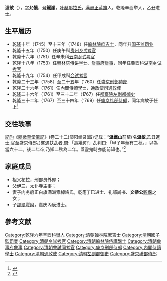 '''溫敏'''（{{bd|1707年| |1769年}}），[[字|字]]'''允懷'''，[[号|号]]'''鐵崖'''，[[叶赫那拉氏|叶赫那拉氏]]，[[满洲正蓝旗|满洲正蓝旗]]人。乾隆辛酉举人，乙丑进士。

==生平履历==
*乾隆十年（1745）至十三年（1748）任[[翰林院庶吉士|翰林院庶吉士]]，同年升[[国子监|国子监]][[司业|司业]]
*乾隆十五年（1750）任庚午科[[贵州|贵州]][[乡试|乡试]][[考官|考官]]
*乾隆十六年（1751）任辛未科[[云南|云南]][[乡试|乡试]][[考官|考官]]
*乾隆十八年（1753）任[[翰林院侍讲学士|翰林院侍讲学士]]、[[詹事府|詹事府]][[詹事|詹事]]，同年任癸酉科[[湖南|湖南]][[乡试|乡试]][[考官|考官]]
*乾隆十九年（1754）任甲戌科[[会试|会试]][[考官|考官]]
*乾隆二十三年（1758）至二十五年（1760）任[[盛京刑部侍郎|盛京刑部侍郎]]
*乾隆二十六年（1761）任[[內閣侍讀學士|內閣侍讀學士]]，[[通政使司|通政使司]][[通政使|通政使]]
*乾隆二十六年（1761）至三十二年（1767）任[[都察院|都察院]][[左副都御史|左副都御史]]
*乾隆三十二年（1767）至三十四年（1769）任[[盛京礼部侍郎|盛京礼部侍郎]]，同年病故于任上<ref>{{cite web |title=溫敏 |url=http://archive.ihp.sinica.edu.tw/ttscgi/ttsquerynew?0:0:mctauac:%286163%29@NO |website=台湾中央研究院历史研究所}}</ref>

==交往轶事==
[[紀昀|紀昀]]《[[閱微草堂筆記|閱微草堂筆記]]》(卷二十二)漆阳续录(四)记载：“'''溫鐵山'''前輩(名'''溫敏''',乙丑進士,官至盛京侍郎。)嘗遇扶乩者,問:「壽幾何?」乩判曰:「甲子年華有二秋。」以為當六十二。後二年卒,乃知二秋為二年。蓋靈鬼時亦能前知也。”<ref>{{cite book |author1=紀昀 |title=《閱微草堂筆記》}}</ref>

==家庭成员==
*祖父花拉，刑部员外郎；
*父伊三，太仆寺主事；
*妻子内务府正白旗满洲索綽絡氏，乾隆丁巳进士、礼部尚书、'''文恭公'''[[觀保|觀保]]之女；
*子[[那爾豐阿|那爾豐阿]]，嘉庆丙辰进士。

==參考文献==
{{reflist}}
{{乾隆十年乙丑科殿試金榜}}
[[Category:乾隆六年辛酉科舉人|Category:乾隆六年辛酉科舉人]]
[[Category:清朝翰林院庶吉士|Category:清朝翰林院庶吉士]]
[[Category:清朝國子監司業|Category:清朝國子監司業]]
[[Category:清朝乡试考官|Category:清朝乡试考官]]
[[Category:清朝翰林院侍講學士|Category:清朝翰林院侍講學士]]
[[Category:清朝詹事府詹事|Category:清朝詹事府詹事]]
[[Category:清朝會試同考官|Category:清朝會試同考官]]
[[Category:盛京刑部侍郎|Category:盛京刑部侍郎]]
[[Category:內閣侍讀學士|Category:內閣侍讀學士]]
[[Category:清朝通政使|Category:清朝通政使]]
[[Category:清朝左副都御史|Category:清朝左副都御史]]
[[Category:盛京禮部侍郎|Category:盛京禮部侍郎]]